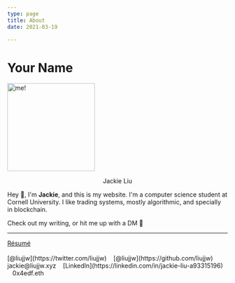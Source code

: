 ```yaml
---
type: page
title: About
date: 2021-03-19

---
```

# Your Name
<img src="images/out-prof.png" alt="me!" width="200"/>

<center><p class="name">Jackie Liu</p></center>

Hey 👋, I'm **Jackie**, and this is my website. I'm a computer science student at Cornell University. I like trading systems, mostly algorithmic, and specially in blockchain.

Check out my writing, or hit me up with a DM 💬

---
<div>
  <i class="fa-solid fa-file fa-xl"></i> <a href="/files/resume.pdf"
        alt="alt text"
        target="_blank"
        rel="noopener noreferrer">Résumé</a> 
  <br /> <br />
  <i class="fa-brands fa-twitter fa-xl"></i> [@liujjw](https://twitter.com/liujjw) &nbsp;&nbsp; 
  <i class="fa-brands fa-github fa-xl"></i> [@liujjw](https://github.com/liujjw) &nbsp;&nbsp;
  <i class="fa-solid fa-envelope fa-xl"></i> jackie@liujjw.xyz &nbsp;&nbsp;
  <i class="fa-brands fa-linkedin fa-xl"></i> [LinkedIn](https://linkedin.com/in/jackie-liu-a93315196) &nbsp;&nbsp;
  <i class="fa-brands fa-ethereum fa-xl"></i>  0x4edf.eth &nbsp;&nbsp;
</div>
